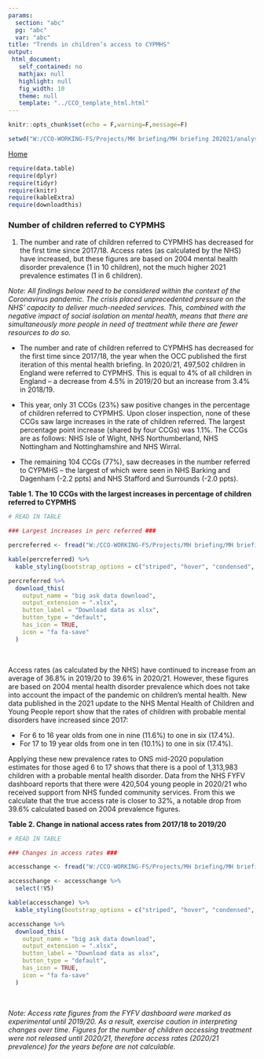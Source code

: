 ```yaml
---
params:
  section: "abc"
  pg: "abc"
  var: "abc"
title: "Trends in children’s access to CYPMHS"
output: 
 html_document: 
   self_contained: no
   mathjax: null
   highlight: null
   fig_width: 10
   theme: null
   template: "../CCO_template_html.html"
---
```


```r

knitr::opts_chunk$set(echo = F,warning=F,message=F)

setwd("W:/CCO-WORKING-FS/Projects/MH briefing/MH briefing 202021/analysis/children referred")

```

<link rel="stylesheet" href="W:/CCO-WORKING-FS/Projects/MH briefing/MH briefing 202021/analysis//styles.css" type="text/css" />

<a href="../../index.html">Home</a></li>


```r

require(data.table)
require(dplyr)
require(tidyr)
require(knitr)
require(kableExtra)
require(downloadthis)

```

<script src="extra_js.js"></script>

### Number of children referred to CYPMHS

1. The number and rate of children referred to CYPMHS has decreased for the first time since 2017/18. Access rates (as calculated by the NHS) have increased, but these figures are based on 2004 mental health disorder prevalence (1 in 10 children), not the much higher 2021 prevalence estimates (1 in 6 children). 

*Note: All findings below need to be considered within the context of the Coronavirus pandemic. The crisis placed unprecedented pressure on the NHS’ capacity to deliver much-needed services. This, combined with the negative impact of social isolation on mental health, means that there are simultaneously more people in need of treatment while there are fewer resources to do so.*

* The number and rate of children referred to CYPMHS has decreased for the first time since 2017/18, the year when the OCC published the first iteration of this mental health briefing. In 2020/21, 497,502 children in England were referred to CYPMHS. This is equal to 4% of all children in England – a decrease from 4.5% in 2019/20 but an increase from 3.4% in 2018/19.

* This year, only 31 CCGs (23%) saw positive changes in the percentage of children referred to CYPMHS. Upon closer inspection, none of these CCGs saw large increases in the rate of children referred. The largest percentage point increase (shared by four CCGs) was 1.1%. The CCGs are as follows: NHS Isle of Wight, NHS Northumberland, NHS Nottingham and Nottinghamshire and NHS Wirral.

* The remaining 104 CCGs (77%), saw decreases in the number referred to CYPMHS – the largest of which were seen in NHS Barking and Dagenham (-2.2 ppts) and NHS Stafford and Surrounds (-2.0 ppts).


**Table 1. The 10 CCGs with the largest increases in percentage of children referred to CYPMHS**

```r

# READ IN TABLE

### Largest increases in perc referred ###

percreferred <- fread("W:/CCO-WORKING-FS/Projects/MH briefing/MH briefing 202021/analysis/tables/t1_percreferred.csv")

kable(percreferred) %>%
  kable_styling(bootstrap_options = c("striped", "hover", "condensed", "responsive")) 

percreferred %>%
  download_this(
    output_name = "big ask data download",
    output_extension = ".xlsx",
    button_label = "Download data as xlsx",
    button_type = "default",
    has_icon = TRUE,
    icon = "fa fa-save"
  )

```
<br/>

Access rates (as calculated by the NHS) have continued to increase from an average of 36.8% in 2019/20 to 39.6% in 2020/21. However, these figures are based on 2004 mental health disorder prevalence which does not take into account the impact of the pandemic on children’s mental health. New data published in the 2021 update to the NHS Mental Health of Children and Young People report show that the rates of children with probable mental disorders have increased since 2017: 

* For 6 to 16 year olds from one in nine (11.6%) to one in six (17.4%). 
* For 17 to 19 year olds from one in ten (10.1%) to one in six (17.4%).

Applying these new prevalence rates to ONS mid-2020 population estimates for those aged 6 to 17 shows that there is a pool of 1,313,983 children with a probable mental health disorder. Data from the NHS FYFV dashboard reports that there were 420,504 young people in 2020/21 who received support from NHS funded community services. From this we calculate that the true access rate is closer to 32%, a notable drop from 39.6% calculated based on 2004 prevalence figures.


**Table 2. Change in national access rates from 2017/18 to 2019/20**

```r

# READ IN TABLE

### Changes in access rates ###

accesschange <- fread("W:/CCO-WORKING-FS/Projects/MH briefing/MH briefing 202021/analysis/tables/t2_accesschange.csv")

accesschange <- accesschange %>% 
  select(!V5)

kable(accesschange) %>%
  kable_styling(bootstrap_options = c("striped", "hover", "condensed", "responsive")) 

accesschange %>%
  download_this(
    output_name = "big ask data download",
    output_extension = ".xlsx",
    button_label = "Download data as xlsx",
    button_type = "default",
    has_icon = TRUE,
    icon = "fa fa-save"
  )

```
<br/>

*Note: Access rate figures from the FYFV dashboard were marked as experimental until 2019/20. As a result, exercise caution in interpreting changes over time. Figures for the number of children accessing treatment were not released until 2020/21, therefore access rates (2020/21 prevalence) for the years before are not calculable.*


